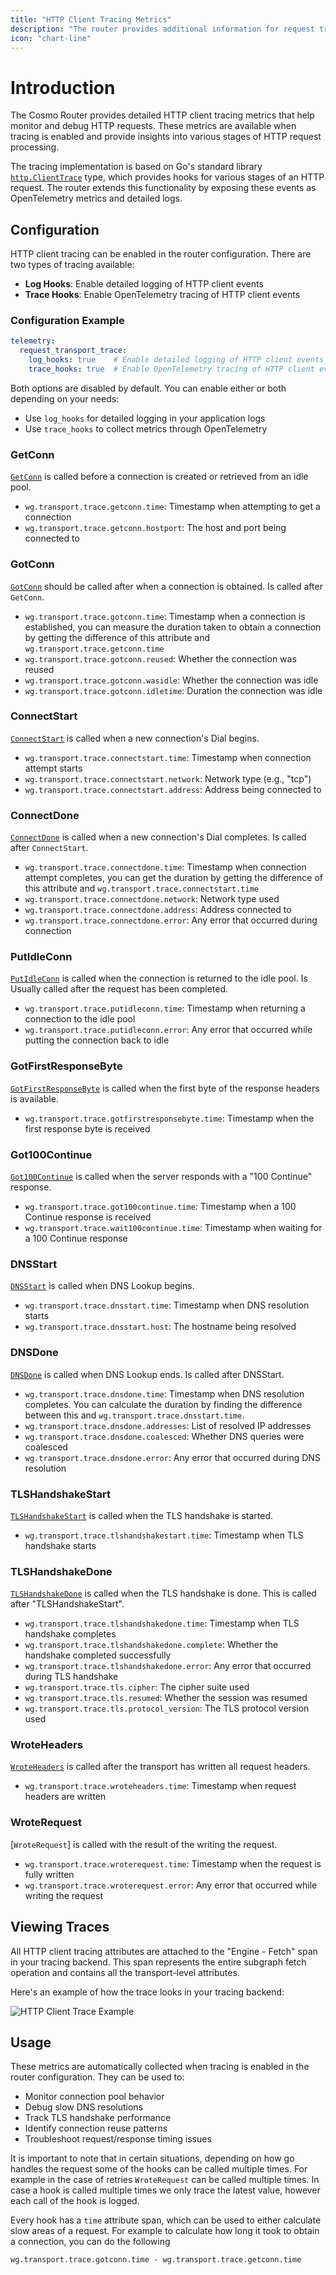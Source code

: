 ```yaml
---
title: "HTTP Client Tracing Metrics"
description: "The router provides additional information for request traces, this is available as span attributes as well as logs."
icon: "chart-line"
---
```


# Introduction

The Cosmo Router provides detailed HTTP client tracing metrics that help monitor and debug HTTP requests. These metrics are available when tracing is enabled and provide insights into various stages of HTTP request processing.

The tracing implementation is based on Go's standard library [`http.ClientTrace`](https://pkg.go.dev/net/http/httptrace#ClientTrace) type, which provides hooks for various stages of an HTTP request. The router extends this functionality by exposing these events as OpenTelemetry metrics and detailed logs.

## Configuration

HTTP client tracing can be enabled in the router configuration. There are two types of tracing available:

- **Log Hooks**: Enable detailed logging of HTTP client events
- **Trace Hooks**: Enable OpenTelemetry tracing of HTTP client events

### Configuration Example

```yaml
telemetry:
  request_transport_trace:
    log_hooks: true    # Enable detailed logging of HTTP client events
    trace_hooks: true  # Enable OpenTelemetry tracing of HTTP client events
```

Both options are disabled by default. You can enable either or both depending on your needs:
- Use `log_hooks` for detailed logging in your application logs
- Use `trace_hooks` to collect metrics through OpenTelemetry

### GetConn
[`GetConn`](https://github.com/golang/go/blob/f9ce1dddc264cb30e68bfedbabf159b32bb6a719/src/net/http/httptrace/trace.go#L85) is called before a connection is created or retrieved from an idle pool. 

- `wg.transport.trace.getconn.time`: Timestamp when attempting to get a connection
- `wg.transport.trace.getconn.hostport`: The host and port being connected to

### GotConn
[`GotConn`](https://github.com/golang/go/blob/f9ce1dddc264cb30e68bfedbabf159b32bb6a719/src/net/http/httptrace/trace.go#L87) should be called after when a connection is obtained. Is called after `GetConn`.

- `wg.transport.trace.gotconn.time`: Timestamp when a connection is established, you can measure the duration taken to obtain a connection by getting the difference of this attribute and `wg.transport.trace.getconn.time`
- `wg.transport.trace.gotconn.reused`: Whether the connection was reused
- `wg.transport.trace.gotconn.wasidle`: Whether the connection was idle
- `wg.transport.trace.gotconn.idletime`: Duration the connection was idle

### ConnectStart
[`ConnectStart`](https://github.com/golang/go/blob/f9ce1dddc264cb30e68bfedbabf159b32bb6a719/src/net/http/httptrace/trace.go#L123) is called when a new connection's Dial begins.

- `wg.transport.trace.connectstart.time`: Timestamp when connection attempt starts
- `wg.transport.trace.connectstart.network`: Network type (e.g., "tcp")
- `wg.transport.trace.connectstart.address`: Address being connected to

### ConnectDone
[`ConnectDone`](https://github.com/golang/go/blob/f9ce1dddc264cb30e68bfedbabf159b32bb6a719/src/net/http/httptrace/trace.go#L133) is called when a new connection's Dial completes. Is called after `ConnectStart`.

- `wg.transport.trace.connectdone.time`: Timestamp when connection attempt completes, you can get the duration by getting the difference of this attribute and `wg.transport.trace.connectstart.time`
- `wg.transport.trace.connectdone.network`: Network type used
- `wg.transport.trace.connectdone.address`: Address connected to
- `wg.transport.trace.connectdone.error`: Any error that occurred during connection

### PutIdleConn
[`PutIdleConn`](https://github.com/golang/go/blob/f9ce1dddc264cb30e68bfedbabf159b32bb6a719/src/net/http/httptrace/trace.go#L101) is called when the connection is returned to the idle pool. Is Usually called after the request has been completed.
- `wg.transport.trace.putidleconn.time`: Timestamp when returning a connection to the idle pool
- `wg.transport.trace.putidleconn.error`: Any error that occurred while putting the connection back to idle

### GotFirstResponseByte
[`GotFirstResponseByte`](https://github.com/golang/go/blob/f9ce1dddc264cb30e68bfedbabf159b32bb6a719/src/net/http/httptrace/trace.go#L105) is called when the first byte of the response headers is available.
- `wg.transport.trace.gotfirstresponsebyte.time`: Timestamp when the first response byte is received

### Got100Continue
[`Got100Continue`](https://github.com/golang/go/blob/f9ce1dddc264cb30e68bfedbabf159b32bb6a719/src/net/http/httptrace/trace.go#L109) is called when the server responds with a "100 Continue" response.
- `wg.transport.trace.got100continue.time`: Timestamp when a 100 Continue response is received
- `wg.transport.trace.wait100continue.time`: Timestamp when waiting for a 100 Continue response


### DNSStart
[`DNSStart`](https://github.com/golang/go/blob/f9ce1dddc264cb30e68bfedbabf159b32bb6a719/src/net/http/httptrace/trace.go#L118) is called when DNS Lookup begins.

- `wg.transport.trace.dnsstart.time`: Timestamp when DNS resolution starts
- `wg.transport.trace.dnsstart.host`: The hostname being resolved

### DNSDone
[`DNSDone`](https://github.com/golang/go/blob/f9ce1dddc264cb30e68bfedbabf159b32bb6a719/src/net/http/httptrace/trace.go#L121) is called when DNS Lookup ends. Is called after DNSStart.

- `wg.transport.trace.dnsdone.time`: Timestamp when DNS resolution completes. You can calculate the duration by finding the difference between this and `wg.transport.trace.dnsstart.time`.
- `wg.transport.trace.dnsdone.addresses`: List of resolved IP addresses
- `wg.transport.trace.dnsdone.coalesced`: Whether DNS queries were coalesced
- `wg.transport.trace.dnsdone.error`: Any error that occurred during DNS resolution


### TLSHandshakeStart
[`TLSHandshakeStart`](https://github.com/golang/go/blob/f9ce1dddc264cb30e68bfedbabf159b32bb6a719/src/net/http/httptrace/trace.go#L138) is called when the TLS handshake is started.

- `wg.transport.trace.tlshandshakestart.time`: Timestamp when TLS handshake starts

### TLSHandshakeDone
[`TLSHandshakeDone`](https://github.com/golang/go/blob/f9ce1dddc264cb30e68bfedbabf159b32bb6a719/src/net/http/httptrace/trace.go#L143) is called when the TLS handshake is done. This is called after "TLSHandshakeStart".

- `wg.transport.trace.tlshandshakedone.time`: Timestamp when TLS handshake completes
- `wg.transport.trace.tlshandshakedone.complete`: Whether the handshake completed successfully
- `wg.transport.trace.tlshandshakedone.error`: Any error that occurred during TLS handshake
- `wg.transport.trace.tls.cipher`: The cipher suite used
- `wg.transport.trace.tls.resumed`: Whether the session was resumed
- `wg.transport.trace.tls.protocol_version`: The TLS protocol version used

### WroteHeaders
[`WroteHeaders`](https://github.com/golang/go/blob/f9ce1dddc264cb30e68bfedbabf159b32bb6a719/src/net/http/httptrace/trace.go#L152) is called after the transport has written all request headers.

- `wg.transport.trace.wroteheaders.time`: Timestamp when request headers are written

### WroteRequest
[`WroteRequest`] is called with the result of the writing the request.

- `wg.transport.trace.wroterequest.time`: Timestamp when the request is fully written
- `wg.transport.trace.wroterequest.error`: Any error that occurred while writing the request

## Viewing Traces

All HTTP client tracing attributes are attached to the "Engine - Fetch" span in your tracing backend. This span represents the entire subgraph fetch operation and contains all the transport-level attributes.

Here's an example of how the trace looks in your tracing backend:

![HTTP Client Trace Example](/images/httptrace.png)


## Usage

These metrics are automatically collected when tracing is enabled in the router configuration. They can be used to:

- Monitor connection pool behavior
- Debug slow DNS resolutions
- Track TLS handshake performance
- Identify connection reuse patterns
- Troubleshoot request/response timing issues

It is important to note that in certain situations, depending on how go handles the request some of the hooks can be called multiple times. For example in the case of retries `WroteRequest` can be called multiple times. In case a hook is called multiple times we only trace the latest value, however each call of the hook is logged.

Every hook has a `time` attribute span, which can be used to either calculate slow areas of a request. For example to calculate how long it took to obtain a connection, you can do the following

```
wg.transport.trace.gotconn.time - wg.transport.trace.getconn.time
```






